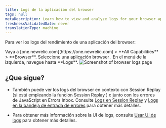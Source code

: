 ```yaml
---
title: Logs de la aplicación del browser
tags: null
metaDescription: Learn how to view and analyze logs for your browser app using New Relic.
freshnessValidatedDate: never
translationType: machine
---
```


Para ver los logs del rendimiento de una aplicación del browser:

<Steps>
  <Step>
    Vaya a <DNT>[one.newrelic.com](https://one.newrelic.com) &gt; **All Capabilities** &gt; **Browser**</DNT>.
  </Step>

  <Step>
    Seleccione una aplicación browser .
  </Step>

  <Step>
    En el menú de la izquierda, navegue hasta **Logs**.
  </Step>
</Steps>

<img title="Browser logs" alt="Screenshot of browser logs page" src="/images/browser_logs_ui.webp" />

## ¿Que sigue?

* También puede ver los logs del browser en contexto con Session Replay (si está empleando la función Session Replay ) o junto con los errores de JavaScript en Errors Inbox. Consulte [Logs en Session Replay](#session-replay-section) y [Logs en la bandeja de entrada de errores](#js-errors-section) para obtener más detalles.

* Para obtener más información sobre la UI de logs, consulte [Usar UI de logs](/docs/logs/ui-data/use-logs-ui) para obtener más detalles.